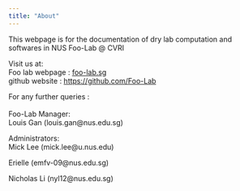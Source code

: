 ```yaml
---
title: "About"
---
```


This webpage is for the documentation of dry lab computation and softwares in NUS Foo-Lab \@ CVRI

Visit us at:\
Foo lab webpage : [foo-lab.sg](foo-lab.sg)\
github website : <https://github.com/Foo-Lab>

For any further queries :\
\
Foo-Lab Manager:\
Louis Gan (louis.gan\@nus.edu.sg)

Administrators:\
Mick Lee (mick.lee\@u.nus.edu)

Erielle (emfv-09\@nus.edu.sg)

Nicholas Li (nyl12\@nus.edu.sg)
